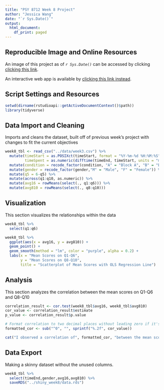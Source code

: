 ```yaml
---
title: "PSY 8712 Week 8 Project"
author: "Jessica Wang"
date: "`r Sys.Date()`"
output: 
  html_document:
    df_print: paged
---
```


## **Reproducible Image and Online Resources**
An image of this project as of *`r Sys.Date()`* can be accessed by clicking [clicking this link](https://mybinder.org/v2/gh/wan00967/psy8712-week8.git/HEAD?urlpath=rstudio).

An interactive web app is available by [clicking this link instead](https://wan00967.shinyapps.io/shiny_week8/).

## **Script Settings and Resources**
```r
setwd(dirname(rstudioapi::getActiveDocumentContext()$path))
library(tidyverse)
```

## **Data Import and Cleaning**
Imports and cleans the dataset, built off of previous week's project with changes to fit the current objectives
```r
week8_tbl <- read_csv("../data/week3.csv") %>%
  mutate(timeStart = as.POSIXct(timeStart, format = "%Y-%m-%d %H:%M:%S"), 
         timeSpent = as.numeric(difftime(timeEnd, timeStart, units = "mins"))) %>% 
  mutate(condition = recode_factor(condition, "A" = "Block A", "B" = "Block B", "C" = "Control")) %>%
  mutate(gender = recode_factor(gender,"M" = "Male", "F" = "Female")) %>%
  mutate(q5 = 6-q5) %>%
  mutate(across(q1:q10, as.numeric)) %>%
  mutate(avg16 = rowMeans(select(., q1:q6))) %>%
  mutate(avg810 = rowMeans(select(., q8:q10))) 
```

## **Visualization**
This section visualizes the relationships within the data
```r
week8_tbl %>% 
  select(q1:q6)

week8_tbl %>%
  ggplot(aes(x = avg16, y = avg810)) +
  geom_point() +
  geom_smooth(method = "lm", color = "purple", alpha = 0.2) +
  labs(x = "Mean Scores on Q1-Q6",
       y = "Mean Scores on Q8-Q10",
       title = "Scatterplot of Mean Scores with OLS Regression Line") 
```

## **Analysis**
This section analyzes the correlation between the mean scores on Q1-Q6 and Q8-Q10
```r
correlation_result <- cor.test(week8_tbl$avg16, week8_tbl$avg810)
cor_value <- correlation_result$estimate
p_value <- correlation_result$p.value

# Format correlation to two decimal places without leading zero if it's less than 1
formatted_cor <- sub("^0", "", sprintf("%.2f", cor_value))

cat("I observed a correlation of", formatted_cor, "between the mean scores on Q1-Q6 and Q8-Q10. The p-value of this correlation is", sprintf("%.3f", p_value), ". This suggests that there is a very weak, positive relationship between the mean scores of these two sets of questions. However, the high p-value indicates that this correlation is not statistically significant at conventional significance levels")
```

## **Data Export**
Making a skinny dataset without the unused columns.
```r
week8_tbl %>%
  select(timeEnd,gender,avg16,avg810) %>%
  saveRDS("../shiny_week8/data.rds")
```
